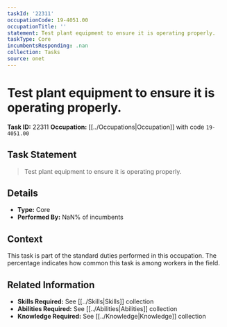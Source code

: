 ```yaml
---
taskId: '22311'
occupationCode: 19-4051.00
occupationTitle: ''
statement: Test plant equipment to ensure it is operating properly.
taskType: Core
incumbentsResponding: .nan
collection: Tasks
source: onet
---
```

# Test plant equipment to ensure it is operating properly.

**Task ID:** 22311
**Occupation:** [[../Occupations|Occupation]] with code `19-4051.00`

## Task Statement

> Test plant equipment to ensure it is operating properly.

## Details

- **Type:** Core
- **Performed By:** NaN% of incumbents

## Context

This task is part of the standard duties performed in this occupation. The percentage indicates how common this task is among workers in the field.

## Related Information

- **Skills Required:** See [[../Skills|Skills]] collection
- **Abilities Required:** See [[../Abilities|Abilities]] collection
- **Knowledge Required:** See [[../Knowledge|Knowledge]] collection

